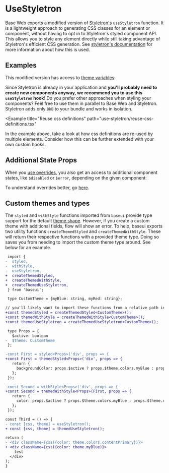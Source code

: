 


# UseStyletron

Base Web exports a modified version of [Styletron's](https://www.styletron.org/api-reference#usestyletron) `useStyletron`
function. It is a lightweight approach to generating CSS classes for an element or component, without
having to opt in to Styletron's styled component API. This allows you to style any element directly while
still taking advantage of Styletron's efficient CSS generation. See
[styletron's documentation](https://www.styletron.org/react/#usestyletron-hook) for more
information about how this is used.

## Examples

This modified version has access to [theme variables](/guides/theming/#theme-properties):

<Example title="Using theme values" path="use-styletron/basic.tsx">
  <UseStyletronBasic />
</Example>

Since Styletron is already in your application and **you'll probably need to create new components anyway, we recommend you to use this `useStyletron` hook**!
Do you prefer other approaches when styling your components? Feel free to use
them in parallel to Base Web and Styletron. Styletron adds only `8kB` to your
bundle and works in isolation.

<Example
  title="Reuse css definitions"
  path="use-styletron/reuse-css-definitions.tsx"
>
  <ReuseDefinitions />
</Example>

In the example above, take a look at how css definitions are re-used by multiple elements. Consider how this can be
further extended with your own custom hooks.

## Additional State Props

When you [use overrides](/guides/understanding-overrides/), you also get an access to additional component states, like `$disabled` or `$error`, depending
on the given component:

<Example title="Overriding subcomponents" path="use-styletron/overrides.tsx">
  <StyledOverrides />
</Example>

To understand overrides better, go [here](/guides/understanding-overrides/).

## Custom themes and types

The `styled` and `withStyle` functions imported from `baseui` provide type support for the
default [theme shape](/guides/theming/#theme-properties). However, if you create a custom theme with additional fields,
flow will show an error. To help, baseui exports two utility functions `createThemedStyled` and
`createThemedWithStyle`. These will return their respective functions with a provided theme type.
Doing so saves you from needing to import the custom theme type around. See below for an example.

```diff
 import {
-  styled,
-  withStyle,
-  useStyletron,
+  createThemedStyled,
+  createThemedWithStyle,
+  createThemedUseStyletron,
 } from 'baseui';

 type CustomTheme = {myBlue: string, myRed: string};

// you'll likely want to import these functions from a relative path in your application
+const themedStyled = createThemedStyled<CustomTheme>();
+const themedWithStyle = createThemedWithStyle<CustomTheme>();
+const themedUseStyletron = createThemedUseStyletron<CustomTheme>();

 type Props = {
   $active: boolean
-  $theme: CustomTheme
 };

-const First = styled<Props>('div', props => {
+const First = themedStyled<Props>('div', props => {
   return {
     backgroundColor: props.$active ? props.$theme.colors.myBlue : props.$theme.colors.myRed,
   };
 });

-const Second = withStyle<Props>('div', props => {
+const Second = themedWithStyle<Props>(First, props => {
   return {
     color: props.$active ? props.$theme.colors.myBlue : props.$theme.colors.myRed,
   };
 });

const Third = () => {
- const [css, theme] = useStyletron();
+ const [css, theme] = themedUseStyletron();

return (
- <div className={css({color: theme.colors.contentPrimary})}>
+ <div className={css({color: theme.myBlue)}>
    test
  </div>
);
}
```

